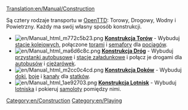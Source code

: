 [[Translation:en/Manual/Construction]]
{{pl/Spis treści}}

Są cztery rodzaje transportu w [[en/Manual/Main Page|OpenTTD]]: Torowy, Drogowy, Wodny i Powietrzny. Każdy ma swój własny sposób konstrukcji.


*[[File:en/Manual html m772c5b23.png]] '''[[pl/Manual/Linie kolejowe|Konstrukcja Torów]]''' - Wybuduj [[en/Manual/Railway station|stacje kolejowych]], połączone [[en/Manual/Building tracks|torami]] i [[pl/Manual/Sygnalizacja|semafory]] dla [[en/Manual/Trains|pociągów]].
*[[File:en/Manual html ma6d6c8c.png]] '''[[en/Manual/Roadway construction|Konstrukcja Dróg]]''' - Wybuduj [[en/Manual/Loading Bays#Bus Loading Bay|przystanki autobusowe]] i [[en/Manual/Loading Bays#Lorry Loading Bay|stacje załadunkowe]] i połącz je drogami dla [[en/Manual/Base Set/Road Vehicles/Buses|autobusów]] i [[en/Manual/Road vehicles|ciężarówek]].
*[[File:en/Manual html m2cc0c4cd.png]] '''[[en/Manual/Waterway construction|Konstrukcja Doków]]''' - Wybuduj [[en/Manual/Water Transport Tiles|doki]], [[en/Manual/Waypoints|boje]] i [[en/Manual/Water Transport Tiles|kanały]] dla [[en/Manual/Ships|statków]].
*[[File:en/Manual html 1ae92703.png]] '''[[en/Manual/Airport construction|Konstrukcja Lotnisk]]''' - Wybuduj [[en/Manual/Airports|lotniska]] i pokieruj [[en/Manual/Aircraft|samoloty]] pomiędzy nimi.

[[Category:en/Construction]]
[[Category:en/Playing]]